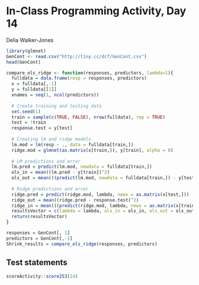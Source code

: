 # In-Class Programming Activity, Day 14

Delia Walker-Jones

```r
library(glmnet)
GenCont <- read.csv("http://tiny.cc/dcf/GenCont.csv")
head(GenCont)
```

```r
compare_ols_ridge <- function(responses, predictors, lambda=1){
  fulldata = data.frame(resp = responses, predictors)
  x = fulldata[,-1]
  y = fulldata[[1]]
  xnames = seq(1, ncol(predictors))
  
  # Create training and testing data
  set.seed(1)
  train = sample(c(TRUE, FALSE), nrow(fulldata), rep = TRUE)
  test = !train
  response.test = y[test]
  
  # Creating lm and ridge models
  lm.mod = lm(resp ~ ., data = fulldata[train,])
  ridge.mod = glmnet(as.matrix(x[train,]), y[train], alpha = 0)
  
  # LM predictions and error
  lm.pred = predict(lm.mod, newdata = fulldata[train,])
  ols_in = mean((lm.pred - y[train])^2)
  ols_out = mean(((predict(lm.mod, newdata = fulldata[train,]) - y[test])^2))
  
  # Ridge predictions and error
  ridge.pred = predict(ridge.mod, lambda, newx = as.matrix(x[test,]))
  ridge_out = mean((ridge.pred - response.test)^2)
  ridge_in = mean(((predict(ridge.mod, lambda, newx = as.matrix(x[train,])) - y[train]))^2)
  resultsVector = c(lambda = lambda, ols_in = ols_in, ols_out = ols_out, ridge_in = ridge_in, ridge_out = ridge_out)
  return(resultsVector)
}

responses = GenCont[, 1]
predictors = GenCont[,-1]
Shrink_results = compare_ols_ridge(responses, predictors)
```





## Test statements

```r
scoreActivity::score253(14)
```